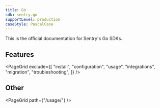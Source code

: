 ```yaml
---
title: Go
sdk: sentry.go
supportLevel: production
caseStyle: PascalCase
---
```


This is the official documentation for Sentry's Go SDKs.

## Features

<PageGrid
  exclude={[
    "install",
    "configuration",
    "usage",
    "integrations",
    "migration",
    "troubleshooting",
  ]}
/>

## Other

<PageGrid path={"/usage/"} />
